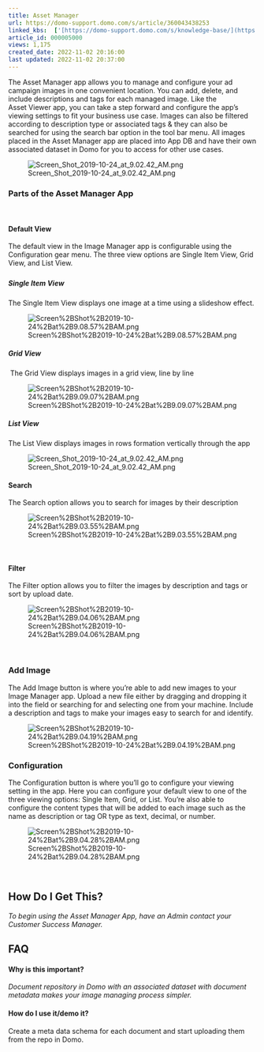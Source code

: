 ```yaml
---
title: Asset Manager
url: https://domo-support.domo.com/s/article/360043438253
linked_kbs:  ['[https://domo-support.domo.com/s/knowledge-base/](https://domo-support.domo.com/s/knowledge-base/)', '[https://domo-support.domo.com/s/](https://domo-support.domo.com/s/)', '[https://domo-support.domo.com/s/topic/0TO5w000000ZampGAC](https://domo-support.domo.com/s/topic/0TO5w000000ZampGAC)', '[https://domo-support.domo.com/s/topic/0TO5w000000Zan9GAC](https://domo-support.domo.com/s/topic/0TO5w000000Zan9GAC)', '[https://domo-support.domo.com/s/article/360043438253](https://domo-support.domo.com/s/article/360043438253)', '[https://domo-support.domo.com/s/topic/0TO5w000000Zan9GAC/available-apps](https://domo-support.domo.com/s/topic/0TO5w000000Zan9GAC/available-apps)', '[https://domo-support.domo.com/s/article/360043429933](https://domo-support.domo.com/s/article/360043429933)', '[https://domo-support.domo.com/s/article/360043429953](https://domo-support.domo.com/s/article/360043429953)', '[https://domo-support.domo.com/s/article/360042925494](https://domo-support.domo.com/s/article/360042925494)', '[https://domo-support.domo.com/s/article/360043429913](https://domo-support.domo.com/s/article/360043429913)', '[https://domo-support.domo.com/s/article/4408174643607](https://domo-support.domo.com/s/article/4408174643607)', '[https://domo-support.domo.com/s/login/](https://domo-support.domo.com/s/login/)']
article_id: 000005000
views: 1,175
created_date: 2022-11-02 20:16:00
last updated: 2022-11-02 20:37:00
---
```




The Asset Manager app allows you to manage and configure your ad campaign images in one convenient location. You can add, delete, and include descriptions and tags for each managed image. Like the Asset Viewer app, you can take a step forward and configure the app’s viewing settings to fit your business use case. Images can also be filtered according to description type or associated tags & they can also be searched for using the search bar option in the tool bar menu. All images placed in the Asset Manager app are placed into App DB and have their own associated dataset in Domo for you to access for other use cases.


![Screen_Shot_2019-10-24_at_9.02.42_AM.png](Screen_Shot_2019-10-24_at_9.02.42_AM.png)


### Parts of the Asset Manager App


 


#### Default View


The default view in the Image Manager app is configurable using the Configuration gear menu. The three view options are Single Item View, Grid View, and List View. 


##### 


##### Single Item View


The Single Item View displays one image at a time using a slideshow effect.


![Screen%2BShot%2B2019-10-24%2Bat%2B9.08.57%2BAM.png](Screen%2BShot%2B2019-10-24%2Bat%2B9.08.57%2BAM.png)


##### Grid View


 The Grid View displays images in a grid view, line by line


![Screen%2BShot%2B2019-10-24%2Bat%2B9.09.07%2BAM.png](Screen%2BShot%2B2019-10-24%2Bat%2B9.09.07%2BAM.png)


##### List View


The List View displays images in rows formation vertically through the app


![Screen_Shot_2019-10-24_at_9.02.42_AM.png](Screen_Shot_2019-10-24_at_9.02.42_AM.png)


#### Search


The Search option allows you to search for images by their description


![Screen%2BShot%2B2019-10-24%2Bat%2B9.03.55%2BAM.png](Screen%2BShot%2B2019-10-24%2Bat%2B9.03.55%2BAM.png)


 


#### Filter


The Filter option allows you to filter the images by description and tags or sort by upload date.


![Screen%2BShot%2B2019-10-24%2Bat%2B9.04.06%2BAM.png](Screen%2BShot%2B2019-10-24%2Bat%2B9.04.06%2BAM.png)


 


### Add Image


The Add Image button is where you're able to add new images to your Image Manager app. Upload a new file either by dragging and dropping it into the field or searching for and selecting one from your machine. Include a description and tags to make your images easy to search for and identify.


![Screen%2BShot%2B2019-10-24%2Bat%2B9.04.19%2BAM.png](Screen%2BShot%2B2019-10-24%2Bat%2B9.04.19%2BAM.png)


### Configuration


The Configuration button is where you'll go to configure your viewing setting in the app. Here you can configure your default view to one of the three viewing options: Single Item, Grid, or List. You're also able to configure the content types that will be added to each image such as the name as description or tag OR type as text, decimal, or number. 


![Screen%2BShot%2B2019-10-24%2Bat%2B9.04.28%2BAM.png](Screen%2BShot%2B2019-10-24%2Bat%2B9.04.28%2BAM.png)


 


How Do I Get This?
------------------


*To begin using the Asset Manager App, have an Admin contact your Customer Success Manager.*



FAQ
---


#### Why is this important?


*Document repository in Domo with an associated dataset with document metadata makes your image managing process simpler.*


#### How do I use it/demo it?


Create a meta data schema for each document and start uploading them from the repo in Domo. 


 


 

